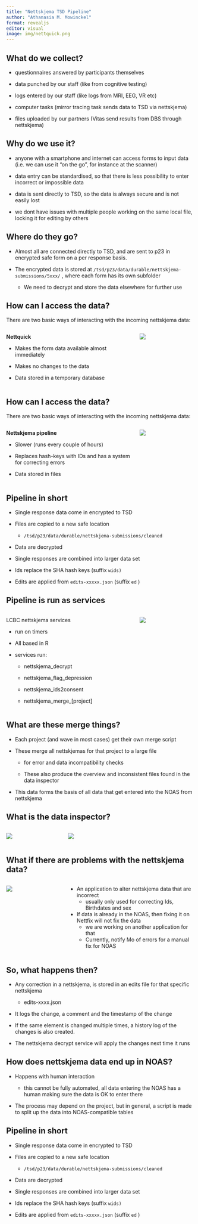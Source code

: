 ```yaml
---
title: "Nettskjema TSD Pipeline"
author: "Athanasia M. Mowinckel"
format: revealjs
editor: visual
image: img/nettquick.png
---
```


## What do we collect?

-   questionnaires answered by participants themselves

-   data punched by our staff (like from cognitive testing)

-   logs entered by our staff (like logs from MRI, EEG, VR etc)

-   computer tasks (mirror tracing task sends data to TSD via nettskjema)

-   files uploaded by our partners (Vitas send results from DBS through nettskjema)

## Why do we use it?

-   anyone with a smartphone and internet can access forms to input data (i.e. we can use it "on the go", for instance at the scanner)

-   data entry can be standardised, so that there is less possibility to enter incorrect or impossible data

-   data is sent directly to TSD, so the data is always secure and is not easily lost

-   we dont have issues with multiple people working on the same local file, locking it for editing by others

## Where do they go?

-   Almost all are connected directly to TSD, and are sent to p23 in encrypted safe form on a per response basis.

-   The encrypted data is stored at `/tsd/p23/data/durable/nettskjema-submissions/5xxx/` , where each form has its own subfolder

    -   We need to decrypt and store the data elsewhere for further use

## How can I access the data?

There are two basic ways of interacting with the incoming nettskjema data:

::: columns
::: {.column width="70%"}
**Nettquick**

-   Makes the form data available almost immediately

-   Makes no changes to the data

-   Data stored in a temporary database
:::

::: {.column width="30%"}
![](img/nettquick.png)
:::
:::

## How can I access the data?

There are two basic ways of interacting with the incoming nettskjema data:

::: columns
::: {.column width="70%"}
**Nettskjema pipeline**

-   Slower (runs every couple of hours)

-   Replaces hash-keys with IDs and has a system for correcting errors

-   Data stored in files
:::

::: {.column width="30%"}
![](img/nettskjema.png)
:::
:::

## Pipeline in short

-   Single response data come in encrypted to TSD

-   Files are copied to a new safe location

    -   `/tsd/p23/data/durable/nettskjema-submissions/cleaned`

-   Data are decrypted

-   Single responses are combined into larger data set

-   Ids replace the SHA hash keys (suffix `wids)`

-   Edits are applied from `edits-xxxxx.json` (suffix `ed` )

## Pipeline is run as services

::: columns
::: {.column width="70%"}
LCBC nettskjema services

-   run on timers

-   All based in R

-   services run:

    -   nettskjema_decrypt

    -   nettskjema_flag_depression

    -   nettskjema_ids2consent

    -   nettskjema_merge\_\[project\]
:::

::: {.column width="30%"}
![](img/services.png)
:::
:::

## What are these merge things?

-   Each project (and wave in most cases) get their own merge script

-   These merge all nettskjemas for that project to a large file

    -   for error and data incompatibility checks

    -   These also produce the overview and inconsistent files found in the data inspector

-   This data forms the basis of all data that get entered into the NOAS from nettskjema

## What is the data inspector?

::: columns
::: {.column width="30%"}
![](img/datainspector.png)
:::

::: {.column width="70%"}
![](img/datainspector_table.png)
:::
:::

## What if there are problems with the nettskjema data?

::: columns
::: {.column width="30%"}
![](img/nettfix.png)
:::

::: {.column width="70%"}
-   An application to alter nettskjema data that are incorrect
    -   usually only used for correcting Ids, Birthdates and sex
-   If data is already in the NOAS, then fixing it on Nettfix will not fix the data
    -   we are working on another application for that
    -   Currently, notify Mo of errors for a manual fix for NOAS
:::
:::

## So, what happens then?

-   Any correction in a nettskjema, is stored in an edits file for that specific nettskjema

    -   edits-xxxx.json

-   It logs the change, a comment and the timestamp of the change

-   If the same element is changed multiple times, a history log of the changes is also created.

-   The nettskjema decrypt service will apply the changes next time it runs

## How does nettskjema data end up in NOAS?

-   Happens with human interaction

    -   this cannot be fully automated, all data entering the NOAS has a human making sure the data is OK to enter there

-   The process may depend on the project, but in general, a script is made to split up the data into NOAS-compatible tables

## Pipeline in short

-   Single response data come in encrypted to TSD

-   Files are copied to a new safe location

    -   `/tsd/p23/data/durable/nettskjema-submissions/cleaned`

-   Data are decrypted

-   Single responses are combined into larger data set

-   Ids replace the SHA hash keys (suffix `wids)`

-   Edits are applied from `edits-xxxxx.json` (suffix `ed` )

